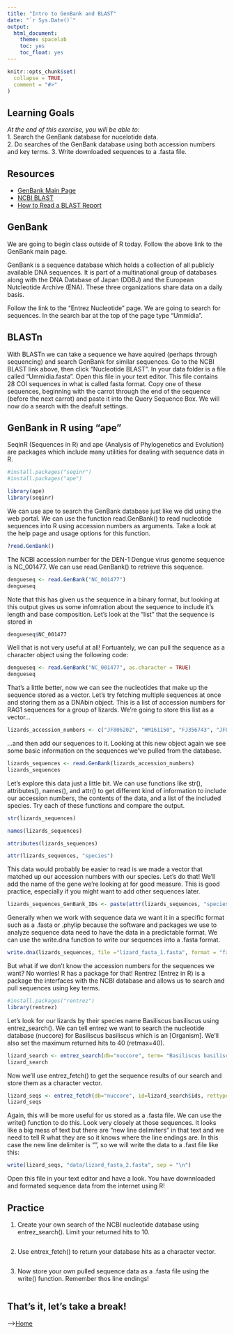 ```yaml
---
title: "Intro to GenBank and BLAST"
date: "`r Sys.Date()`"
output:
  html_document:
    theme: spacelab
    toc: yes
    toc_float: yes
---
```


```r
knitr::opts_chunk$set(
  collapse = TRUE,
  comment = "#>"
)
```

## Learning Goals
*At the end of this exercise, you will be able to:*  
1. Search the GenBank database for nucelotide data.  
2. Do searches of the GenBank database using both accession numbers and key terms. 
3. Write downloaded sequences to a .fasta file.

## Resources  
- [GenBank Main Page](https://www.ncbi.nlm.nih.gov/genbank)  
- [NCBI BLAST](https://blast.ncbi.nlm.nih.gov/Blast.cgi)  
- [How to Read a BLAST Report](https://ftp.ncbi.nlm.nih.gov/pub/factsheets/HowTo_BLAST_NewResultPage.pdf)  

## GenBank

We are going to begin class outside of R today. Follow the above link to the GenBank main page.  

GenBank is a sequence database which holds a collection of all publicly available DNA sequences. It is part of a multinational group of databases along with the DNA Database of Japan (DDBJ) and the European Nutcleotide Archive (ENA). These three organizations share data on a daily basis.

Follow the link to the "Entrez Nucleotide" page. We are going to search for sequences. In the search bar at the top of the page type "Ummidia".

## BLASTn

With BLASTn we can take a sequence we have aquired (perhaps through sequencing) and search GenBank for similar sequences. Go to the NCBI BLAST link above, then click "Nucleotide BLAST". In your data folder is a file called "Ummidia.fasta". Open this file in your text editor. This file contains 28 COI sequences in what is called fasta format. Copy one of these sequences, beginning with the carrot through the end of the sequence (before the next carrot) and paste it into the Query Sequence Box. We will now do a search with the deafult settings.



## GenBank in R using "ape"

SeqinR (Sequences in R) and ape (Analysis of Phylogenetics and Evolution) are packages which include many utilities for dealing with sequence data in R. 
```r
#install.packages("seqinr")
#install.packages("ape")
```

```r
library(ape)
library(seqinr)
```


We can use ape to search the GenBank database just like we did using the web portal. We can use the function read.GenBank() to read nucleotide sequences into R using accession numbers as arguments. Take a look at the help page and usage options for this function.
```r
?read.GenBank()
```


The NCBI accession number for the DEN-1 Dengue virus genome sequence is NC_001477. We can use read.GenBank() to retrieve this sequence.
```r
dengueseq <- read.GenBank("NC_001477")
dengueseq
```

Note that this has given us the sequence in a binary format, but looking at this output gives us some infomration about the sequence to include it's length and base composition. Let's look at the "list" that the sequence is stored in
```r
dengueseq$NC_001477
```


Well that is not very useful at all! Fortuantely, we can pull the sequence as a character object using the following code:
```r
dengueseq <- read.GenBank("NC_001477", as.character = TRUE)
dengueseq
```


That's a little better, now we can see the nucleotides that make up the sequence stored as a vector. Let's try fetching multiple sequences at once and storing them as a DNAbin object. This is a list of accession numbers for RAG1 sequences for a group of lizards. We're going to store this list as a vector...
```r
lizards_accession_numbers <- c("JF806202", "HM161150", "FJ356743", "JF806205", "JQ073190", 	"GU457971", "FJ356741", "JF806207", "JF806210", "AY662592", "AY662591","FJ356748", "JN112660",  "AY662594", "JN112661", "HQ876437", "HQ876434", "AY662590", "FJ356740","JF806214", "JQ073188", "FJ356749", "JQ073189", "JF806216", "AY662598", "JN112653", "JF806204","FJ356747", "FJ356744", "HQ876440", "JN112651", "JF806215","JF806209")
```


...and then add our sequences to it. Looking at this new object again we see some basic information on the sequences we've pulled from the database.
```r
lizards_sequences <- read.GenBank(lizards_accession_numbers)
lizards_sequences
```


Let's explore this data just a little bit. We can use functions like str(), attributes(), names(), and attr() to get different kind of information to include our accession numbers, the contents of the data, and a list of the included species. Try each of these functions and compare the output.
```r
str(lizards_sequences)
```

```r
names(lizards_sequences)
```

```r
attributes(lizards_sequences)
```

```r
attr(lizards_sequences, "species")
```


This data would probably be easier to read is we made a vector that matched up our accession numbers with our species. Let's do that! We'll add the name of the gene we're looking at for good measure. This is good practice, especially if you might want to add other sequences later.
```r
lizards_sequences_GenBank_IDs <- paste(attr(lizards_sequences, "species"), names(lizards_sequences), sep ="_RAG1_")
```


Generally when we work with sequence data we want it in a specific format such as a .fasta or .phylip because the software and packages we use to analyze sequence data need to have the data in a predictable format. We can use the write.dna function to write our sequences into a .fasta format.
```r
write.dna(lizards_sequences, file ="lizard_fasta_1.fasta", format = "fasta", append = FALSE, nbcol = 6, colsep = " ", colw = 10)
```


But what if we don't know the accession numbers for the sequences we want? No worries! R has a package for that! Rentrez (Entrez in R) is a package the interfaces with the NCBI database and allows us to search and pull sequences using key terms.
```r
#install.packages("rentrez")
library(rentrez)
```

Let's look for our lizards by their species name Basiliscus basiliscus using entrez_search(). We can tell entrez we want to search the nucleotide database (nuccore) for Basiliscus basiliscus which is an [Organism]. We'll also set the maximum returned hits to 40 (retmax=40).
```r
lizard_search <- entrez_search(db="nuccore", term= "Basiliscus basiliscus[Organism]", retmax=40)
lizard_search
```


Now we'll use entrez_fetch() to get the sequence results of our search and store them as a character vector.
```r
lizard_seqs <- entrez_fetch(db="nuccore", id=lizard_search$ids, rettype="fasta")
lizard_seqs
```


Again, this will be more useful for us stored as a .fasta file. We can use the write() function to do this. Look very closely at those sequences. It looks like a big mess of text but there are "new line delimiters" in that text and we need to tell R what they are so it knows where the line endings are. In this case the new line delimiter is "\n", so we will write the data to a .fast file like this:
```r
write(lizard_seqs, "data/lizard_fasta_2.fasta", sep = "\n")
```

Open this file in your text editor and have a look. You have downnloaded and formated sequence data from the internet using R!


## Practice

1. Create your own search of the NCBI nucleotide database using entrez_search(). Limit your returned hits to 10.
```r

```


2. Use entrex_fetch() to return your database hits as a character vector.
```r

```


3. Now store your own pulled sequence data as a .fasta file using the write() function. Remember thos line endings!
```r

```

## That's it, let's take a break!   

-->[Home](https://jmledford3115.github.io/datascibiol/)